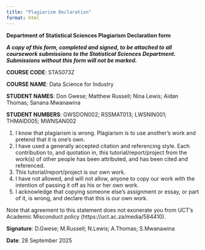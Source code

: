 ```yaml
---
title: "Plagiarism Declaration"
format: html
---
```


**Department of Statistical Sciences Plagiarism Declaration form**

***A copy of this form, completed and signed, to be attached to all coursework submissions to the Statistical Sciences Department. Submissions without this form will not be marked.***

**COURSE CODE**: STA5073Z

**COURSE NAME**: Data Science for Industry

**STUDENT NAMES**: Don Gwese; Matthew Russell; Nina Lewis; Aidan Thomas; Sanana Mwanawina

**STUDENT NUMBERS**: GWSDON002; RSSMAT013; LWSNIN001; THMAID005; MWNSAN002

1.  I know that plagiarism is wrong. Plagiarism is to use another’s work and pretend that it is one’s own.
2.  I have used a generally accepted citation and referencing style. Each contribution to, and quotation in, this tutorial/report/project from the work(s) of other people has been attributed, and has been cited and referenced.
3.  This tutorial/report/project is our own work.
4.  I have not allowed, and will not allow, anyone to copy our work with the intention of passing it off as his or her own work.
5.  I acknowledge that copying someone else’s assignment or essay, or part of it, is wrong, and declare that this is our own work.

Note that agreement to this statement does not exonerate you from UCT’s Academic Misconduct policy (https://uct.ac.za/media/584410).

**Signature**: D.Gwese; M.Russell; N.Lewis; A.Thomas; S.Mwanawina

**Date**: 28 September 2025
